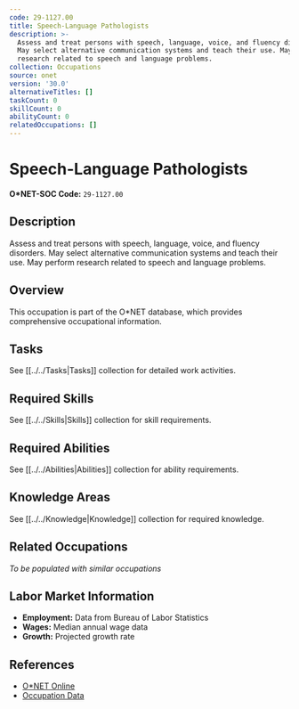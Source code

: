 ```yaml
---
code: 29-1127.00
title: Speech-Language Pathologists
description: >-
  Assess and treat persons with speech, language, voice, and fluency disorders.
  May select alternative communication systems and teach their use. May perform
  research related to speech and language problems.
collection: Occupations
source: onet
version: '30.0'
alternativeTitles: []
taskCount: 0
skillCount: 0
abilityCount: 0
relatedOccupations: []
---
```

# Speech-Language Pathologists

**O*NET-SOC Code:** `29-1127.00`

## Description

Assess and treat persons with speech, language, voice, and fluency disorders. May select alternative communication systems and teach their use. May perform research related to speech and language problems.

## Overview

This occupation is part of the O*NET database, which provides comprehensive occupational information.

## Tasks

See [[../../Tasks|Tasks]] collection for detailed work activities.

## Required Skills

See [[../../Skills|Skills]] collection for skill requirements.

## Required Abilities

See [[../../Abilities|Abilities]] collection for ability requirements.

## Knowledge Areas

See [[../../Knowledge|Knowledge]] collection for required knowledge.

## Related Occupations

*To be populated with similar occupations*

## Labor Market Information

- **Employment:** Data from Bureau of Labor Statistics
- **Wages:** Median annual wage data
- **Growth:** Projected growth rate

## References

- [O*NET Online](https://www.onetonline.org/link/summary/29-1127.00)
- [Occupation Data](https://www.onetcenter.org/)
